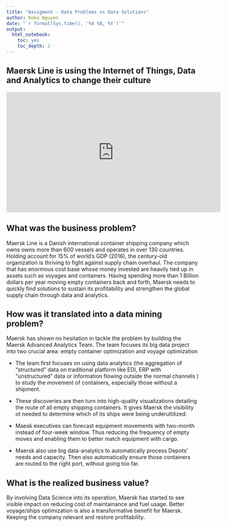 ---
title: "Assigment - Data Problems vs Data Solutions"
author: Koko Nguyen
date: "`r format(Sys.time(), '%d %B, %Y')`"
output:
  html_notebook:
    toc: yes
    toc_depth: 2
---

## Maersk Line is using the Internet of Things, Data and Analytics to change their culture


<iframe width="560" height="315" src="https://www.youtube.com/embed/KEC5DQqCykI" title="YouTube video player" frameborder="0" allow="accelerometer; autoplay; clipboard-write; encrypted-media; gyroscope; picture-in-picture" allowfullscreen data-external= "1"></iframe>


## What was the business problem?

Maersk Line is a Danish international container shipping company which  owns  owns more than 600 vessels and operates in over 130 countries. Holding account for 15% of world's GDP (2016), the century-old organization is thriving to fight against supply chain overhaul. The company that has enormous cost base whose money invested are heavily tied up in assets such as voyages and containers. Having spending more than 1 Billion dollars per year moving empty containers back and forth, Maersk needs to quickly find solutions to sustain its profitability and strengthen the global supply chain through data and analytics.

## How was it translated into a data mining problem?

Maersk has shown no hesitation in tackle the problem by building the Maersk Advanced Analytics Team. The team focuses its big data project into two crucial area: empty container optimization and voyage optimization

- The team first focuses on using data analytics (the aggregation of "structured" data on traditional platform like EDI, ERP with "unstructured" data or information flowing outside the normal channels ) to study the movement of containers, especially those without a shipment. 

- These discoveries are then turn into high-quality visualizations detailing the route of all empty shipping containers. It gives Maersk the visibility ot needed to determine which of its ships were being underultilized. 

- Maesk executives can forecast equipment movements with two-month instead of four-week window. Thus reducing the frequency of empty moves and enabling them to better match equipment with cargo. 

- Maersk also use big data-analytics to automatically process Depots' needs and capacity. Then also automatically ensure those containers are routed to the right port, without going too far.


## What is the realized business value?

By involving Data Science into its operation, Maersk has started to see visible impact on reducing cost of maintainance and fuel usage. Better voyage/ships optimization is also a transformative benefit for Maersk. Keeping the company relevant and restore profitability.